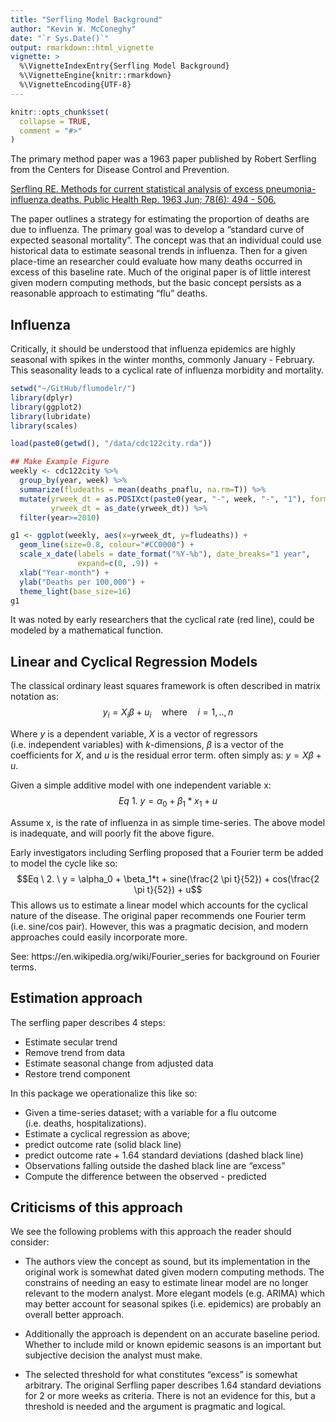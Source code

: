 ```yaml
---
title: "Serfling Model Background"
author: "Kevin W. McConeghy"
date: "`r Sys.Date()`"
output: rmarkdown::html_vignette
vignette: >
  %\VignetteIndexEntry{Serfling Model Background}
  %\VignetteEngine{knitr::rmarkdown}
  %\VignetteEncoding{UTF-8}
---
```


```r
knitr::opts_chunk$set(
  collapse = TRUE,
  comment = "#>"
)
```

The primary method paper was a 1963 paper published by Robert Serfling from the Centers for Disease Control and Prevention.  

[Serfling RE. Methods for current statistical analysis of excess pneumonia-influenza deaths. Public Health Rep. 1963 Jun; 78(6): 494 - 506.](https://www.ncbi.nlm.nih.gov/pmc/articles/PMC1915276/)

The paper outlines a strategy for estimating the proportion of deaths are due to influenza. The primary goal was to develop a "standard curve of expected seasonal mortality". The concept was that an individual could use historical data to estimate seasonal trends in influenza. Then for a given place-time an researcher could evaluate how many deaths occurred in excess of this baseline rate. Much of the original paper is of little interest given modern computing methods, but the basic concept persists as a reasonable approach to estimating "flu" deaths.      

## Influenza  
Critically, it should be understood that influenza epidemics are highly seasonal with spikes in the winter months, commonly January - February. This seasonality leads to a cyclical rate of influenza morbidity and mortality.  
```r
setwd("~/GitHub/flumodelr/")
library(dplyr)
library(ggplot2)
library(lubridate)
library(scales)

load(paste0(getwd(), "/data/cdc122city.rda"))

## Make Example Figure 
weekly <- cdc122city %>%
  group_by(year, week) %>%
  summarize(fludeaths = mean(deaths_pnaflu, na.rm=T)) %>%
  mutate(yrweek_dt = as.POSIXct(paste0(year, "-", week, "-", "1"), format = "%Y-%U-%u"),
         yrweek_dt = as_date(yrweek_dt)) %>%
  filter(year>=2010)

g1 <- ggplot(weekly, aes(x=yrweek_dt, y=fludeaths)) + 
  geom_line(size=0.8, colour="#CC0000") +
  scale_x_date(labels = date_format("%Y-%b"), date_breaks="1 year",
               expand=c(0, .9)) + 
  xlab("Year-month") + 
  ylab("Deaths per 100,000") + 
  theme_light(base_size=16)
g1
```

It was noted by early researchers that the cyclical rate (red line), could be modeled by a mathematical function. 

## Linear and Cyclical Regression Models 

The classical ordinary least squares framework is often described in matrix notation as:  
$$y_i = X_i\beta + u_{i} \quad \textrm{where} \quad i = 1,..,n$$

Where $y$ is a dependent variable, $X$ is a vector of regressors (i.e. independent variables) with $k$-dimensions, $\beta$ is a vector of the coefficients for $X$, and $u$ is the residual error term.  often simply as: $y= X\beta+u$.  

Given a simple additive model with one independent variable x:
$$Eq \ 1. \  y = \alpha_0 + \beta_1*x_1 + u$$

Assume x, is the rate of influenza in as simple time-series.  The above model is inadequate, and will poorly fit the above figure.  

Early investigators including Serfling proposed that a Fourier term be added to model the cycle like so:
$$Eq \ 2. \  y = \alpha_0 + \beta_1*t + sine(\frac{2 \pi t}{52}) + cos(\frac{2 \pi t}{52}) + u$$
This allows us to estimate a linear model which accounts for the cyclical nature of the disease.  The original paper recommends one Fourier term (i.e. sine/cos pair). However, this was a pragmatic decision, and modern approaches could easily incorporate more. 

See: https://en.wikipedia.org/wiki/Fourier_series for background on Fourier terms.  

## Estimation approach  

The serfling paper describes 4 steps:

 * Estimate secular trend  
 * Remove trend from data  
 * Estimate seasonal change from adjusted data  
 * Restore trend component  
 
In this package we operationalize this like so:

 * Given a time-series dataset; with a variable for a flu outcome (i.e. deaths, hospitalizations).  
 * Estimate a cyclical regression as above; 
  * predict outcome rate  (solid black line)
  * predict outcome rate + 1.64 standard deviations (dashed black line)
 * Observations falling outside the dashed black line are "excess"  
  * Compute the difference between the observed - predicted  
 
## Criticisms of this approach  

We see the following problems with this approach the reader should consider:  

 * The authors view the concept as sound, but its implementation in the original work is somewhat dated given modern computing methods. The constrains of needing an easy to estimate linear model are no longer relevant to the modern analyst. More elegant models (e.g. ARIMA) which may better account for seasonal spikes (i.e. epidemics) are probably an overall better approach. 
 
 * Additionally the approach is dependent on an accurate baseline period. Whether to include mild or known epidemic seasons is an important but subjective decision the analyst must make.  
 
 * The selected threshold for what constitutes "excess" is somewhat arbitrary. The original Serfling paper describes 1.64 standard deviations for 2 or more weeks as criteria. There is not an evidence for this, but a threshold is needed and the argument is pragmatic and logical.  